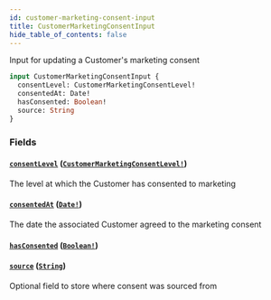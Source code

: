 ```yaml
---
id: customer-marketing-consent-input
title: CustomerMarketingConsentInput
hide_table_of_contents: false
---
```



Input for updating a Customer's marketing consent

```graphql
input CustomerMarketingConsentInput {
  consentLevel: CustomerMarketingConsentLevel!
  consentedAt: Date!
  hasConsented: Boolean!
  source: String
}
```


### Fields

#### [`consentLevel`](#) ([`CustomerMarketingConsentLevel!`](/demand/api/graphql-storefront/reference/enums/customer-marketing-consent-level))

The level at which the Customer has consented to marketing


#### [`consentedAt`](#) ([`Date!`](/demand/api/graphql-storefront/reference/scalars/date))

The date the associated Customer agreed to the marketing consent


#### [`hasConsented`](#) ([`Boolean!`](/demand/api/graphql-storefront/reference/scalars/boolean))




#### [`source`](#) ([`String`](/demand/api/graphql-storefront/reference/scalars/string))

Optional field to store where consent was sourced from




